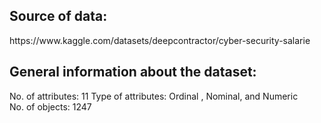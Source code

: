 ## Source of data:
https://www.kaggle.com/datasets/deepcontractor/cyber-security-salarie

## General information about the dataset:

No. of attributes: 11
Type of attributes: Ordinal , Nominal, and Numeric
No. of objects: 1247
